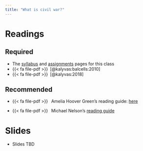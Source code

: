 ```yaml
---
title: "What is civil war?"
---
```


# Readings


## Required

- The [syllabus](/index.qmd) and [assignments](/assignment/index.qmd) pages for this class
- {{< fa file-pdf >}}&ensp;[@kalyvas:balcells:2010]
- {{< fa file-pdf >}}&ensp;[@kalyvas:2018]


## Recommended

- {{< fa file-pdf >}}&ensp; Amelia Hoover Green's reading guide: [here](https://www.ameliahoovergreen.com/uploads/9/3/0/9/93091546/writing-guide.pdf)

- {{< fa file-pdf >}}&ensp; Michael Nelson's [reading guide](https://cs.brynmawr.edu/cs383-cta/website/assets/readings/How_to_Read_Journal_Articles_Like_a_Professor.pdf)

# Slides


* Slides TBD


